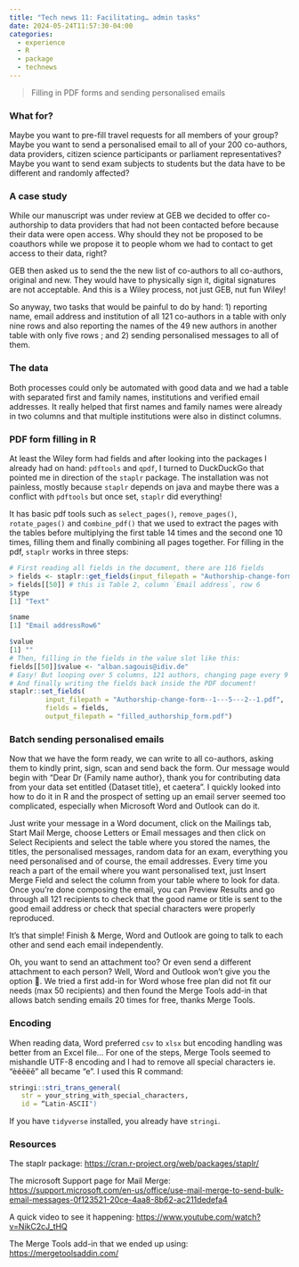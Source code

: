 ```yaml
---
title: "Tech news 11: Facilitating… admin tasks"
date: 2024-05-24T11:57:30-04:00
categories:
  - experience
  - R
  - package
  - technews
---
```


> Filling in PDF forms and sending personalised emails

### What for?

Maybe you want to pre-fill travel requests for all members of your group? Maybe you want to send a personalised email to all of your 200 co-authors, data providers, citizen science participants or parliament representatives? Maybe you want to send exam subjects to students but the data have to be different and randomly affected?

### A case study

While our manuscript was under review at GEB we decided to offer co-authorship to data providers that had not been contacted before because their data were open access. Why should they not be proposed to be coauthors while we propose it to people whom we had to contact to get access to their data, right?

GEB then asked us to send the the new list of co-authors to all co-authors, original and new. They would have to physically sign it, digital signatures are not acceptable. And this is a Wiley process, not just GEB, nut fun Wiley!

So anyway, two tasks that would be painful to do by hand: 1) reporting name, email address and institution of all 121 co-authors in a table with only nine rows and also reporting the names of the 49 new authors in another table with only five rows ; and 2) sending personalised messages to all of them.

### The data

Both processes could only be automated with good data and we had a table with separated first and family names, institutions and verified email addresses. It really helped that first names and family names were already in two columns and that multiple institutions were also in distinct columns.

### PDF form filling in R

At least the Wiley form had fields and after looking into the packages I already had on hand: `pdftools` and `qpdf`, I turned to DuckDuckGo that pointed me in direction of the `staplr` package. The installation was not painless, mostly because `staplr` depends on java and maybe there was a conflict with `pdftools` but once set, `staplr` did everything!

It has basic pdf tools such as `select_pages()`, `remove_pages()`, `rotate_pages()` and c`ombine_pdf()` that we used to extract the pages with the tables before multiplying the first table 14 times and the second one 10 times, filling them and finally combining all pages together.
For filling in the pdf, `staplr` works in three steps:

``` r
# First reading all fields in the document, there are 116 fields
> fields <- staplr::get_fields(input_filepath = "Authorship-change-form--1---5---2--1.pdf")
> fields[[50]] # this is Table 2, column `Email address`, row 6
$type
[1] "Text"

$name
[1] "Email addressRow6"

$value
[1] ""
# Then, filling in the fields in the value slot like this:
fields[[50]]$value <- "alban.sagouis@idiv.de"
# Easy! But looping over 5 columns, 121 authors, changing page every 9 authors took some more tweaking…
# And finally writing the fields back inside the PDF document!
staplr::set_fields(
         input_filepath = "Authorship-change-form--1---5---2--1.pdf",
         fields = fields,
         output_filepath = "filled_authorship_form.pdf")
```

### Batch sending personalised emails

Now that we have the form ready, we can write to all co-authors, asking them to kindly print, sign, scan and send back the form.
Our message would begin with “Dear Dr {Family name author}, thank you for contributing data from your data set entitled {Dataset title}, et caetera”. I quickly looked into how to do it in R and the prospect of setting up an email server seemed too complicated, especially when Microsoft Word and Outlook can do it.

Just write your message in a Word document, click on the Mailings tab, Start Mail Merge, choose Letters or Email messages and then click on Select Recipients and select the table where you stored the names, the titles, the personalised messages, random data for an exam, everything you need personalised and of course, the email addresses. Every time you reach a part of the email where you want personalised text, just Insert Merge Field and select the column from your table where to look for data. Once you’re done composing the email, you can Preview Results and go through all 121 recipients to check that the good name or title is sent to the good email address or check that special characters were properly reproduced.

It’s that simple! Finish & Merge, Word and Outlook are going to talk to each other and send each email independently.

Oh, you want to send an attachment too? Or even send a different attachment to each person? Well, Word and Outlook won’t give you the option 🤷️. We tried a first add-in for Word whose free plan did not fit our needs (max 50 recipients) and then found the Merge Tools add-in that allows batch sending emails 20 times for free, thanks Merge Tools.

### Encoding

When reading data, Word preferred `csv` to `xlsx` but encoding handling was better from an Excel file…
For one of the steps, Merge Tools seemed to mishandle UTF-8 encoding and I had to remove all special characters ie. "èéêëě" all became "e". I used this R command:

``` r
stringi::stri_trans_general(
   str = your_string_with_special_characters, 
   id = “Latin-ASCII")
```

If you have `tidyverse` installed, you already have `stringi`.

### Resources

The staplr package: <https://cran.r-project.org/web/packages/staplr/>

The microsoft Support page for Mail Merge: <https://support.microsoft.com/en-us/office/use-mail-merge-to-send-bulk-email-messages-0f123521-20ce-4aa8-8b62-ac211dedefa4>

A quick video to see it happening: <https://www.youtube.com/watch?v=NikC2cJ_tHQ>

The Merge Tools add-in that we ended up using: <https://mergetoolsaddin.com/>
